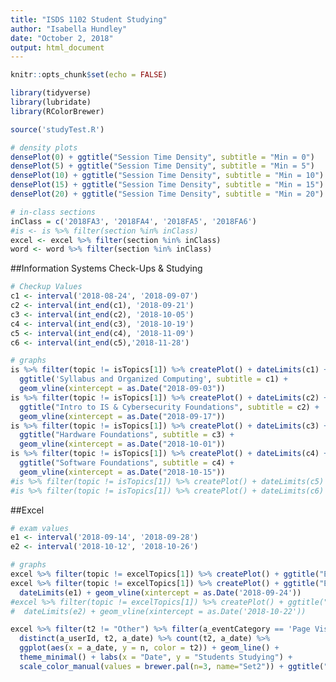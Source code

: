 ```yaml
---
title: "ISDS 1102 Student Studying"
author: "Isabella Hundley"
date: "October 2, 2018"
output: html_document
---
```


```r
knitr::opts_chunk$set(echo = FALSE)

library(tidyverse)
library(lubridate)
library(RColorBrewer)

source('studyTest.R')
```

```r
# density plots
densePlot(0) + ggtitle("Session Time Density", subtitle = "Min = 0")
densePlot(5) + ggtitle("Session Time Density", subtitle = "Min = 5")
densePlot(10) + ggtitle("Session Time Density", subtitle = "Min = 10")
densePlot(15) + ggtitle("Session Time Density", subtitle = "Min = 15")
densePlot(20) + ggtitle("Session Time Density", subtitle = "Min = 20") 
```

```r
# in-class sections
inClass = c('2018FA3', '2018FA4', '2018FA5', '2018FA6')
#is <- is %>% filter(section %in% inClass)
excel <- excel %>% filter(section %in% inClass)
word <- word %>% filter(section %in% inClass)
```


##Information Systems Check-Ups & Studying
```r
# Checkup Values
c1 <- interval('2018-08-24', '2018-09-07')
c2 <- interval(int_end(c1), '2018-09-21')
c3 <- interval(int_end(c2), '2018-10-05')
c4 <- interval(int_end(c3), '2018-10-19')
c5 <- interval(int_end(c4), '2018-11-09')
c6 <- interval(int_end(c5),'2018-11-28')

# graphs
is %>% filter(topic != isTopics[1]) %>% createPlot() + dateLimits(c1) + 
  ggtitle('Syllabus and Organized Computing', subtitle = c1) + 
  geom_vline(xintercept = as.Date("2018-09-03"))
is %>% filter(topic != isTopics[1]) %>% createPlot() + dateLimits(c2) + 
  ggtitle("Intro to IS & Cybersecurity Foundations", subtitle = c2) +
  geom_vline(xintercept = as.Date("2018-09-17"))
is %>% filter(topic != isTopics[1]) %>% createPlot() + dateLimits(c3) + 
  ggtitle("Hardware Foundations", subtitle = c3) +
  geom_vline(xintercept = as.Date("2018-10-01"))
is %>% filter(topic != isTopics[1]) %>% createPlot() + dateLimits(c4) + 
  ggtitle("Software Foundations", subtitle = c4) +
  geom_vline(xintercept = as.Date("2018-10-15"))
#is %>% filter(topic != isTopics[1]) %>% createPlot() + dateLimits(c5)
#is %>% filter(topic != isTopics[1]) %>% createPlot() + dateLimits(c6)
```

##Excel
```r
# exam values
e1 <- interval('2018-09-14', '2018-09-28')
e2 <- interval('2018-10-12', '2018-10-26')

# graphs
excel %>% filter(topic != excelTopics[1]) %>% createPlot() + ggtitle("Excel Topics")
excel %>% filter(topic != excelTopics[1]) %>% createPlot() + ggtitle("Exam 1") +
  dateLimits(e1) + geom_vline(xintercept = as.Date('2018-09-24'))
#excel %>% filter(topic != excelTopics[1]) %>% createPlot() + ggtitle("Exam 2") +
#  dateLimits(e2) + geom_vline(xintercept = as.Date('2018-10-22'))
```

```r
excel %>% filter(t2 != "Other") %>% filter(a_eventCategory == 'Page Visibility', a_minutes >= 5) %>%
  distinct(a_userId, t2, a_date) %>% count(t2, a_date) %>%
  ggplot(aes(x = a_date, y = n, color = t2)) + geom_line() +
  theme_minimal() + labs(x = "Date", y = "Students Studying") +
  scale_color_manual(values = brewer.pal(n=3, name="Set2")) + ggtitle("Excel Concepts v Practice")
```

